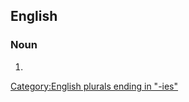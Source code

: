 ==English==

===Noun===
{{head|en|noun plural form}}

# {{plural of|baronetcy|lang=en}}

[[Category:English plurals ending in "-ies"]]